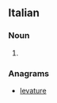 ==Italian==

===Noun===
{{head|it|plural}} {{f}}

# {{plural of|velatura|lang=it}}

===Anagrams===
* [[levature#Italian|levature]]